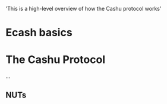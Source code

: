   'This is a high-level overview of how the Cashu protocol works'

# Ecash basics

# The Cashu Protocol

...

## NUTs
